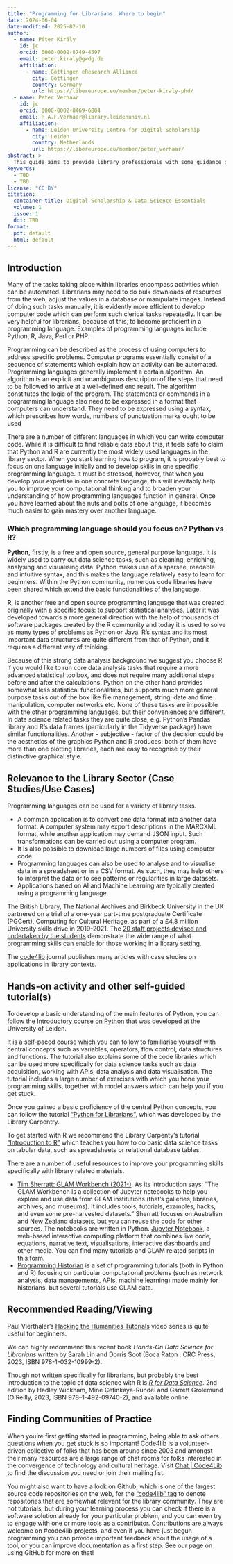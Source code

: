 ```yaml
---
title: "Programming for Librarians: Where to begin"
date: 2024-06-04
date-modified: 2025-02-10
author:
  - name: Péter Király 
    id: jc
    orcid: 0000-0002-8749-4597
    email: peter.kiraly@gwdg.de
    affiliation: 
      - name: Göttingen eResearch Alliance
        city: Göttingen
        country: Germany
        url: https://libereurope.eu/member/peter-kiraly-phd/
  - name: Peter Verhaar
    id: jc
    orcid: 0000-0002-8469-6804
    email: P.A.F.Verhaar@library.leidenuniv.nl
    affiliation: 
      - name: Leiden University Centre for Digital Scholarship
        city: Leiden
        country: Netherlands
        url: https://libereurope.eu/member/peter_verhaar/
abstract: > 
  This guide aims to provide library professionals with some guidance on how and where to begin their journey into learning a programming language.
keywords:
  - TBD
  - TBD
license: "CC BY"
citation: 
  container-title: Digital Scholarship & Data Science Essentials
  volume: 1
  issue: 1
  doi: TBD
format:
  pdf: default
  html: default
---
```


## Introduction  

Many of the tasks taking place within libraries encompass activities which can be automated. Librarians may need to do bulk downloads of resources from the web, adjust the values in a database or manipulate images. Instead of doing such tasks manually, it is evidently more efficient to develop computer code which can perform such clerical tasks repeatedly. It can be very helpful for librarians, because of this, to become proficient in a programming language. Examples of programming languages include Python, R, Java, Perl or PHP.

Programming can be described as the process of using computers to address specific problems. Computer programs essentially consist of a sequence of statements which explain how an activity can be automated. Programming languages generally implement a certain algorithm. An algorithm is an explicit and unambiguous description of the steps that need to be followed to arrive at a well-defined end result. The algorithm constitutes the logic of the program. The statements or commands in a programming language also need to be expressed in a format that computers can understand. They need to be expressed using a syntax, which prescribes how words, numbers of punctuation marks ought to be used

There are a number of different languages in which you can write computer code. While it is difficult to find reliable data about this, it feels safe to claim that Python and R are currently the most widely used languages in the library sector. When you start learning how to program, it is probably best to focus on one language initially and to develop skills in one specific programming language. It must be stressed, however, that when you develop your expertise in one concrete language, this will inevitably help you to improve your computational thinking and to broaden your understanding of how programming languages function in general. Once you have learned about the nuts and bolts of one language, it becomes much easier to gain mastery over another language.

### Which programming language should you focus on? Python vs R?

**Python**, firstly, is a free and open source, general purpose language. It is widely used to carry out data science tasks, such as cleaning, enriching, analysing and visualising data. Python makes use of a sparsee, readable and intuitive syntax, and this makes the language relatively easy to learn for beginners. Within the Python community, numerous code libraries have been shared which extend the basic functionalities of the language.

**R**, is another free and open source programming language that was created originally with a specific focus: to support statistical analyses. Later it was developed towards a more general direction with the help of thousands of software packages created by the R community and today it is used to solve as many types of problems as Python or Java. R’s syntax and its most important data structures are quite different from that of Python, and it requires a different way of thinking.

Because of this strong data analysis background we suggest you choose R if you would like to run core data analysis tasks that require a more advanced statistical toolbox, and does not require many additional steps before and after the calculations. Python on the other hand provides somewhat less statistical functionalities, but supports much more general purpose tasks out of the box like file management, string, date and time manipulation, computer networks etc. None of these tasks are impossible with the other programming languages, but their conveniences are different. In data science related tasks they are quite close, e.g. Python’s Pandas library and R’s data frames (particularly in the Tidyverse package) have similar functionalities. Another - subjective - factor of the decision could be the aesthetics of the graphics Python and R produces: both of them have more than one plotting libraries, each are easy to recognise by their distinctive graphical style.

## Relevance to the Library Sector (Case Studies/Use Cases)

Programming languages can be used for a variety of library tasks.

- A common application is to convert one data format into another data format. A computer system may export descriptions in the MARCXML format, while another application may demand JSON input. Such transformations can be carried out using a computer program.
- It is also possible to download large numbers of files using computer code.
- Programming languages can also be used to analyse and to visualise data in a spreadsheet or in a CSV format. As such, they may help others to interpret the data or to see patterns or regularities in large datasets.
- Applications based on AI and Machine Learning are typically created using a programming language.

The British Library, The National Archives and Birkbeck University in the UK partnered on a trial of a one-year part-time postgraduate Certificate (PGCert), Computing for Cultural Heritage, as part of a £4.8 million University skills drive in 2019-2021. The [20 staff projects devised and undertaken by the students](https://blogs.bl.uk/digital-scholarship/2024/05/recovered-pages-cfch-student-projects.html) demonstrate the wide range of what programming skills can enable for those working in a library setting.

The [code4lib](https://code4lib.org/) journal publishes many articles with case studies on applications in library contexts.

## Hands-on activity and other self-guided tutorial(s)

To develop a basic understanding of the main features of Python, you can follow the [Introductory course on Python](https://cdsleiden.github.io/python-tutorial/Welcome.html) that was developed at the University of Leiden.

It is a self-paced course which you can follow to familiarise yourself with central concepts such as variables, operators, flow control, data structures and functions. The tutorial also explains some of the code libraries which can be used more specifically for data science tasks such as data acquisition, working with APIs, data analysis and data visualisation. The tutorial includes a large number of exercises with which you hone your programming skills, together with model answers which can help you if you get stuck.

Once you gained a basic proficiency of the central Python concepts, you can follow the tutorial ["Python for Librarians"](http://librarycarpentry.github.io/library-python/), which was developed by the Library Carpentry.

To get started with R we recommend the Library Carpenty’s tutorial [“Introduction to R”](  https://librarycarpentry.org/lc-r/) which teaches you how to do basic data science tasks on tabular data, such as spreadsheets or relational database tables.

There are a number of useful resources to improve your programming skills specifically with library related materials.  

- [Tim Sherratt: GLAM Workbench (2021-) ](https://glam-workbench.net/). As its introduction says: “The GLAM Workbench is a collection of Jupyter notebooks to help you explore and use data from GLAM institutions (that's galleries, libraries, archives, and museums). It includes tools, tutorials, examples, hacks, and even some pre-harvested datasets.” Sherratt focuses on Australian and New Zealand datasets, but you can reuse the code for other sources. The notebooks are written in Python. [Jupyter Notebook](https://jupyter.org/>), a web-based interactive computing platform that combines live code, equations, narrative text, visualisations, interactive dashboards and other media. You can find many tutorials and GLAM related scripts in this form.
- [Programming Historian](https://programminghistorian.org/) is a set of programming tutorials (both in Python and R) focusing on particular computational problems (such as network analysis, data managements, APIs, machine learning) made mainly for historians, but several tutorials use GLAM data.

## Recommended Reading/Viewing  

Paul Vierthaler’s [Hacking the Humanities Tutorials](https://www.youtube.com/playlist?list=PL6kqrM2i6BPIpEF5yHPNkYhjHm-FYWh17) video series is quite useful for beginners.

We can highly recommend this recent book _Hands-On Data Science for Librarians_ written by Sarah Lin and Dorris Scot (Boca Raton : CRC Press, 2023, ISBN 978-1-032-10999-2).

Though not written specifically for librarians, but probably the best introduction to the topic of data science with R is [_R for Data Science_](https://r4ds.hadley.nz/). 2nd edition by Hadley Wickham, Mine Çetinkaya-Rundel and Garrett Grolemund (O'Reilly, 2023, ISBN 978--1-492-09740-2), and available online.

## Finding Communities of Practice  

When you’re first getting started in programming, being able to ask others questions when you get stuck is so important! Code4lib is a volunteer-driven collective of folks that has been around since 2003 and amongst their many resources are a large range of chat rooms for folks interested in the convergence of technology and cultural heritage. Visit [Chat | Code4Lib](https://code4lib.org/irc/) to find the discussion you need or join their mailing list.

You might also want to have a look on Github, which is one of the largest source code repositories on the web, for the [“code4lib” tag](https://github.com/topics/code4lib) to denote repositories that are somewhat relevant for the library community. They are not tutorials, but during your learning process you can check if there is a software solution already for your particular problem, and you can even try to engage with one or more tools as a contributor. Contributions are always welcome on #code4lib projects, and even if you have just begun programming you can provide important feedback about the usage of a tool, or you can improve documentation as a first step. See our page on using GitHub for more on that!
